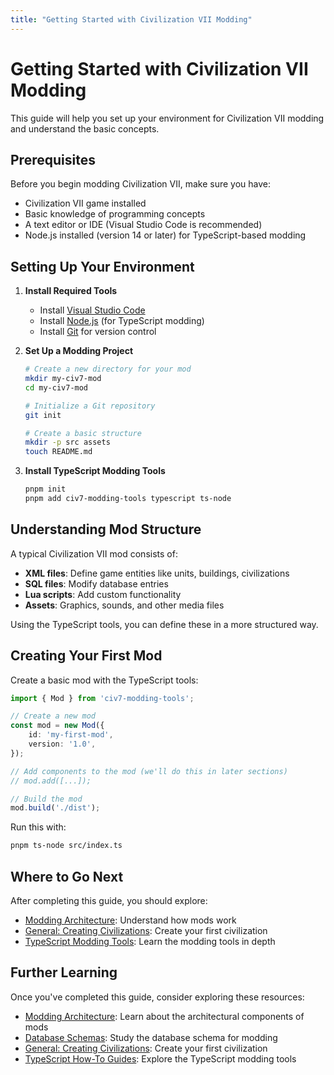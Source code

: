 ```yaml
---
title: "Getting Started with Civilization VII Modding"
---
```


# Getting Started with Civilization VII Modding

This guide will help you set up your environment for Civilization VII modding and understand the basic concepts.

## Prerequisites

Before you begin modding Civilization VII, make sure you have:

- Civilization VII game installed
- Basic knowledge of programming concepts
- A text editor or IDE (Visual Studio Code is recommended)
- Node.js installed (version 14 or later) for TypeScript-based modding

## Setting Up Your Environment

1. **Install Required Tools**
   - Install [Visual Studio Code](https://code.visualstudio.com/)
   - Install [Node.js](https://nodejs.org/) (for TypeScript modding)
   - Install [Git](https://git-scm.com/) for version control

2. **Set Up a Modding Project**
   ```bash
   # Create a new directory for your mod
   mkdir my-civ7-mod
   cd my-civ7-mod
   
   # Initialize a Git repository
   git init
   
   # Create a basic structure
   mkdir -p src assets
   touch README.md
   ```

3. **Install TypeScript Modding Tools**
   ```bash
   pnpm init
   pnpm add civ7-modding-tools typescript ts-node
   ```

## Understanding Mod Structure

A typical Civilization VII mod consists of:

- **XML files**: Define game entities like units, buildings, civilizations
- **SQL files**: Modify database entries
- **Lua scripts**: Add custom functionality
- **Assets**: Graphics, sounds, and other media files

Using the TypeScript tools, you can define these in a more structured way.

## Creating Your First Mod

Create a basic mod with the TypeScript tools:

```typescript
import { Mod } from 'civ7-modding-tools';

// Create a new mod
const mod = new Mod({
    id: 'my-first-mod',
    version: '1.0',
});

// Add components to the mod (we'll do this in later sections)
// mod.add([...]);

// Build the mod
mod.build('./dist');
```

Run this with:
```bash
pnpm ts-node src/index.ts
```

## Where to Go Next

After completing this guide, you should explore:

- [Modding Architecture](/community/guides/guides/modding-architecture): Understand how mods work
- [General: Creating Civilizations](/community/guides/guides/general-creating-civilizations): Create your first civilization
- [TypeScript Modding Tools](/community/guides/guides/typescript/typescript-overview): Learn the modding tools in depth

## Further Learning

Once you've completed this guide, consider exploring these resources:

- [Modding Architecture](/community/guides/guides/modding-architecture): Learn about the architectural components of mods
- [Database Schemas](/community/guides/guides/database-schemas): Study the database schema for modding
- [General: Creating Civilizations](/community/guides/guides/general-creating-civilizations): Create your first civilization
- [TypeScript How-To Guides](/community/guides/guides/typescript/howto/index): Explore the TypeScript modding tools 